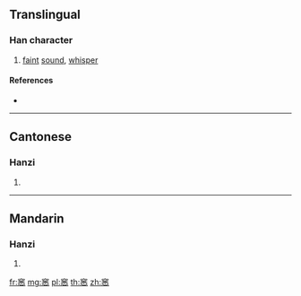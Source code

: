 {{character info/new}}
==Translingual==

===Han character===
{{Han char|rn=116|rad=穴|as=11|sn=16|four=30339|canj=JCHDP}}

# [[faint]] [[sound]], [[whisper]]

====References====
* {{Han ref|kx=0868.030|dkj=25631|hdz=42740.200|uh=7AB8|ud=31416|bh=EAB3|bd=60083}}

----

==Cantonese==

===Hanzi===
{{yue-hanzi|jyut=|y=sik1}}

# {{defn|lang=yue|sort=穴11}}

----

==Mandarin==

===Hanzi===
{{cmn-hanzi|pin=[[xī]] ([[xi1]])|wg=hsi<sup>1</sup>}}

# {{defn|lang=cmn|sort=穴11}}

[[fr:窸]]
[[mg:窸]]
[[pl:窸]]
[[th:窸]]
[[zh:窸]]